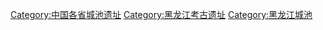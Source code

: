 [[Category:中国各省城池遗址|Category:中国各省城池遗址]]
[[Category:黑龙江考古遗址|Category:黑龙江考古遗址]]
[[Category:黑龙江城池|Category:黑龙江城池]]